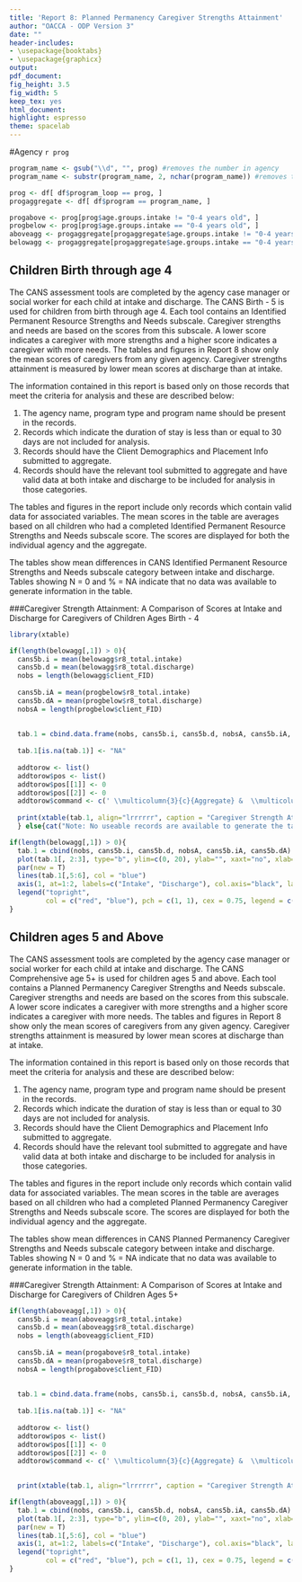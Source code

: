 ```yaml
---
title: 'Report 8: Planned Permanency Caregiver Strengths Attainment'
author: "OACCA - ODP Version 3"
date: ""
header-includes:
- \usepackage{booktabs}
- \usepackage{graphicx}
output:
pdf_document:
fig_height: 3.5
fig_width: 5
keep_tex: yes
html_document:
highlight: espresso
theme: spacelab
---
```

#Agency `r prog`
```r
program_name <- gsub("\\d", "", prog) #removes the number in agency
program_name <- substr(program_name, 2, nchar(program_name)) #removes the first character (space)

prog <- df[ df$program_loop == prog, ]
progaggregate <- df[ df$program == program_name, ]

progabove <- prog[prog$age.groups.intake != "0-4 years old", ]
progbelow <- prog[prog$age.groups.intake == "0-4 years old", ]
aboveagg <- progaggregate[progaggregate$age.groups.intake != "0-4 years old", ]
belowagg <- progaggregate[progaggregate$age.groups.intake == "0-4 years old", ]
```

## Children Birth through age 4 
The CANS assessment tools are completed by the agency case manager or social worker for each child at intake and discharge. The CANS Birth - 5 is used for children from birth through age 4.  Each tool contains an Identified Permanent Resource Strengths and Needs subscale.  Caregiver strengths and needs are based on the scores from this subscale.  A lower score indicates a caregiver with more strengths and a higher score indicates a caregiver with more needs.  The tables and figures in Report 8 show only the mean scores of caregivers from any given agency.  Caregiver strengths attainment is measured by lower mean scores at discharge than at intake.

The information contained in this report is based only on those records that meet the criteria for analysis and these are described below:

1. The agency name, program type and program name should be present in the records.
2. Records which indicate the duration of stay is less than or equal to 30 days are not included for analysis.
3. Records should have the Client Demographics and Placement Info submitted to aggregate.
4. Records should have the relevant tool submitted to aggregate and have valid data at both intake and discharge to be included for analysis in those categories.

The tables and figures in the report include only records which contain valid data for associated variables.  The mean scores in the table are averages based on all children who had a completed Identified Permanent Resource Strengths and Needs subscale score.  The scores are displayed for both the individual agency and the aggregate.

The tables show mean differences in CANS Identified Permanent Resource Strengths and Needs subscale category between intake and discharge.  Tables showing N = 0 and % = NA indicate that no data was available to generate information in the table.

###Caregiver Strength Attainment: A Comparison of Scores at Intake and Discharge for Caregivers of Children Ages Birth - 4

\begin{itemize}
\item `r length(belowagg[,1])` Aggregate records available
\item `r length(progbelow[,1])` Agency records available
\end{itemize}

```r

library(xtable)

if(length(belowagg[,1]) > 0){
  cans5b.i = mean(belowagg$r8_total.intake)
  cans5b.d = mean(belowagg$r8_total.discharge)
  nobs = length(belowagg$client_FID)
  
  cans5b.iA = mean(progbelow$r8_total.intake)
  cans5b.dA = mean(progbelow$r8_total.discharge)
  nobsA = length(progbelow$client_FID)
  
  
  tab.1 = cbind.data.frame(nobs, cans5b.i, cans5b.d, nobsA, cans5b.iA, cans5b.dA)
  
  tab.1[is.na(tab.1)] <- "NA"
  
  addtorow <- list()
  addtorow$pos <- list()
  addtorow$pos[[1]] <- 0
  addtorow$pos[[2]] <- 0
  addtorow$command <- c(' \\multicolumn{3}{c}{Aggregate} &  \\multicolumn{3}{c}{Agency} \\\\\n', 'N & Intake & Discharge & N & Intake & Discharge \\\\\n')
  
  print(xtable(tab.1, align="lrrrrrr", caption = "Caregiver Strength Attainment: A Comparison of Scores at \n Intake and Discharge for Caregivers of Children Ages Birth - 4", digits=c(0, 0, 2, 2, 0, 2, 2)), type='latex', comment=FALSE, include.rownames=FALSE, include.colnames = F, caption.placement = "top", booktabs = TRUE, add.to.row = addtorow)
  } else{cat("Note: No useable records are available to generate the table and figure.")}
```

```r
if(length(belowagg[,1]) > 0){
  tab.1 = cbind(nobs, cans5b.i, cans5b.d, nobsA, cans5b.iA, cans5b.dA)
  plot(tab.1[, 2:3], type="b", ylim=c(0, 20), ylab="", xaxt="no", xlab="", col="red", main="Figure 1: Caregiver Strength Attainment: A Comparison of Scores at \n Intake and Discharge for Caregivers of Children Ages Birth - 4", cex.axis = 0.8, cex.main = 0.8, font.main = 1, family="serif")
  par(new = T)
  lines(tab.1[,5:6], col = "blue")
  axis(1, at=1:2, labels=c("Intake", "Discharge"), col.axis="black", las=1, cex.axis = .75)
  legend("topright",
         col = c("red", "blue"), pch = c(1, 1), cex = 0.75, legend = c("Aggregate", "Agency"))
}
```


## Children ages 5 and Above 
The CANS assessment tools are completed by the agency case manager or social worker for each child at intake and discharge. The CANS Comprehensive age 5+ is used for children ages 5 and above.  Each tool contains a Planned Permanency Caregiver Strengths and Needs subscale.  Caregiver strengths and needs are based on the scores from this subscale.  A lower score indicates a caregiver with more strengths and a higher score indicates a caregiver with more needs.  The tables and figures in Report 8 show only the mean scores of caregivers from any given agency.  Caregiver strengths attainment is measured by lower mean scores at discharge than at intake.

The information contained in this report is based only on those records that meet the criteria for analysis and these are described below:

1. The agency name, program type and program name should be present in the records.
2. Records which indicate the duration of stay is less than or equal to 30 days are not included for analysis.
3. Records should have the Client Demographics and Placement Info submitted to aggregate.
4. Records should have the relevant tool submitted to aggregate and have valid data at both intake and discharge to be included for analysis in those categories.

The tables and figures in the report include only records which contain valid data for associated variables.  The mean scores in the table are averages based on all children who had a completed Planned Permanency Caregiver Strengths and Needs subscale score.  The scores are displayed for both the individual agency and the aggregate.

The tables show mean differences in CANS Planned Permanency Caregiver Strengths and Needs subscale category between intake and discharge.  Tables showing N = 0 and % = NA indicate that no data was available to generate information in the table.

###Caregiver Strength Attainment: A Comparison of Scores at Intake and Discharge for Caregivers of Children Ages 5+

\begin{itemize}
\item `r length(aboveagg[,1])` Aggregate records available
\item `r length(progabove[,1])` Agency records available
\end{itemize}

```r
if(length(aboveagg[,1]) > 0){
  cans5b.i = mean(aboveagg$r8_total.intake)
  cans5b.d = mean(aboveagg$r8_total.discharge)
  nobs = length(aboveagg$client_FID)
  
  cans5b.iA = mean(progabove$r8_total.intake)
  cans5b.dA = mean(progabove$r8_total.discharge)
  nobsA = length(progabove$client_FID)
  
  
  tab.1 = cbind.data.frame(nobs, cans5b.i, cans5b.d, nobsA, cans5b.iA, cans5b.dA)
  
  tab.1[is.na(tab.1)] <- "NA"
  
  addtorow <- list()
  addtorow$pos <- list()
  addtorow$pos[[1]] <- 0
  addtorow$pos[[2]] <- 0
  addtorow$command <- c(' \\multicolumn{3}{c}{Aggregate} &  \\multicolumn{3}{c}{Agency} \\\\\n', 'N & Intake & Discharge & N & Intake & Discharge \\\\\n')
  

  print(xtable(tab.1, align="lrrrrrr", caption = "Caregiver Strength Attainment: A Comparison of Scores at Intake and Discharge for Caregivers of Children Ages 5+", digits=c(0,0, 2, 2, 0, 2, 2)), type='latex', comment=FALSE, include.rownames=FALSE, include.colnames = F, caption.placement = "top", booktabs = TRUE, add.to.row = addtorow)} else{cat("Note: No useable records are available to generate the table and figure.")}
```


```r
if(length(aboveagg[,1]) > 0){
  tab.1 = cbind(nobs, cans5b.i, cans5b.d, nobsA, cans5b.iA, cans5b.dA)
  plot(tab.1[, 2:3], type="b", ylim=c(0, 20), ylab="", xaxt="no", xlab="", col="red", main="Figure 2: Caregiver Strength Attainment: A Comparison of Scores at \n Intake and Discharge for Caregivers of Children Ages 5+", cex.axis = 0.8, cex.main = 0.8, font.main = 1, family="serif")
  par(new = T)
  lines(tab.1[,5:6], col = "blue")
  axis(1, at=1:2, labels=c("Intake", "Discharge"), col.axis="black", las=1, cex.axis = .75)
  legend("topright",
         col = c("red", "blue"), pch = c(1, 1), cex = 0.75, legend = c("Aggregate", "Agency"))
}
```



